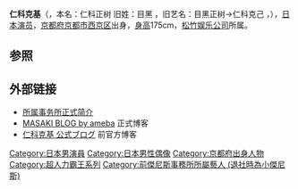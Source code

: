{{BLP unsourced|time=2021-09-01T10:00:44+00:00}}
{{Infobox entertainer
| type = 男演员
| name = 仁科克基
| 本名 = 仁科正树
| 別名 = <span style="font-size:90%">'''旧艺名'''</span> 目黑正树、仁科克己、岩井久次郎
| 出生地 = {{Flagicon|JPN}} [[京都府|京都府]][[京都市|京都市]][[西京区|西京区]]
| 生年 = 1982
| 生月 = 9
| 生日 = 2
| 没年 = 
| 没月 = 
| 没日 = 
| 職業 = 演员
| 活動時期 = 1989年 - 现在
| 活動内容 = 
| 配偶 = [[多岐川华子|多岐川华子]]（2011年 - 2012年）
| 父母 = [[松方弘树|松方弘树]]（父）<br />[[仁科亜季子|仁科亜季子]]（母）
| 亲属 = [[目黑大树|目黑大树]]（异母兄）<br />[[仁科仁美|仁科仁美]]（妹妹）
| 经纪公司 = [[松竹娱乐公司|松竹娱乐]]
}}

'''仁科克基'''（{{lang-ja|仁科 克基 / にしな まさき / Nishina Masaki}}，本名：仁科正树 {{lang-ja|仁科 正樹 / にしな まさき}} 旧姓：目黑 {{lang-ja|目黒}}，旧艺名：目黑正树→仁科克己 {{lang-ja|目黒 正樹→仁科 克己}}，{{bd|1982年|9月2日|||Nishina Masaki}}），[[日本|日本]][[演员|演员]]，[[京都府|京都府]][[京都市|京都市]][[西京区|西京区]]出身，[[身高|身高]]175cm，[[松竹娱乐公司|松竹娱乐公司]]所属。

==参照==
{{Reflist}}

== 外部链接 ==
* [http://www.shochiku-enta.co.jp/actor/nishina/ 所属事务所正式简介] {{Wayback|url=http://www.shochiku-enta.co.jp/actor/nishina/ |date=20201127155926 }}
* [http://ameblo.jp/nishina-masaki/ MASAKI BLOG  by ameba] {{Wayback|url=http://ameblo.jp/nishina-masaki/ |date=20161129221154 }} 正式博客
* [http://nishinamasaki.jugem.jp/ 仁科克基 公式ブログ] {{Wayback|url=http://nishinamasaki.jugem.jp/ |date=20191228002014 }} 前官方博客

{{DEFAULTSORT:Nishina Masaki}}
[[Category:日本男演員|Category:日本男演員]]
[[Category:日本男性偶像|Category:日本男性偶像]]
[[Category:京都府出身人物|Category:京都府出身人物]]
[[Category:超人力霸王系列|Category:超人力霸王系列]]
[[Category:前傑尼斯事務所所屬藝人_(退社時為小傑尼斯)|Category:前傑尼斯事務所所屬藝人 (退社時為小傑尼斯)]]
{{japan-enter-bio-stub}}